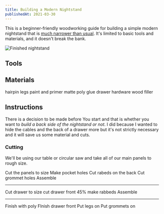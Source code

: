 ```yaml
---
title: Building a Modern Nightstand
publishedAt: 2021-03-30
---
```


This is a beginner-friendly woodworking guide for building a simple modern nightstand that is [much narrower than usual](/updates/002-finding-a-narrow-nightstand). It's limited to basic tools and materials, and it doesn't break the bank.

<img src="/updates/003_01_photo.png" alt="Finished nightstand" height={574} />

<div className="grid sm:grid-cols-2 gap-6">
  <div>
    <h2> Tools </h2>
    <LinkList
      links={[
        {
          title: "Table or circular saw",
          description:
            "If you buy in to the DeWalt ecosystem, this kit is pretty great as it comes with 2 batteries.",
          URL: "https://amzn.to/3uaFO0Z",
          provider: "amazon",
        },
        {
          title: "Cordless drill",
          description:
            "Well, any drill will do here. Tool-only is great if you already picked up some baterries",
          URL: "https://amzn.to/39s8Otd",
          provider: "amazon",
        },
        {
          title: "1 inch hole drill bit",
          description:
            "We'll need this for the grommet hole. This is a kit but any 1in hole bit will do.",
          URL: "https://amzn.to/3cBZOU5",
          provider: "amazon",
        },
        {
          title: "Kreg K5 pocket hole jig",
          description: "I have the K4 but this one looks so much better",
          URL: "https://amzn.to/3rE5Bg5",
          provider: "amazon",
        },
        {
          title: "Edge banding roller",
          description: "This is crucial for good edge band adhesion",
          URL: "https://amzn.to/3fx7Zmz",
          provider: "amazon",
        },
        {
          title: "Iron",
          description: "Really, any iron will do",
          URL: "https://amzn.to/2QOrOvj",
          provider: "amazon",
        },
        {
          title: "Bar clamps",
          description:
            "24in clamps should be enough for this, I'd get maybe 4. You can never have enough clamps.",
          URL: "https://amzn.to/3czh6RM",
          provider: "amazon",
        },
        {
          title: "Square or two",
          description: "Getting things square is harder than it seems.",
          URL: "https://amzn.to/3wdM89L",
          provider: "amazon",
        },
      ]}
    />
  </div>
  <div>
    <h2> Materials </h2>
    <LinkList
      links={[
        {
          title: "White oak plywood",
          description:
            "3/4in thick, for the body of the nightstand. We'll use most of the 2 x 8 panel",
          URL:
            "https://www.homedepot.com/p/Columbia-Forest-Products-3-4-in-x-2-ft-x-8-ft-PureBond-White-Oak-Plywood-Project-Panel-Free-Custom-Cut-Available-2618/204637008",
          provider: "home depot",
        },
        {
          title: "Birch plywood",
          description:
            "1/2in, for drawers - can be practically any plywood - and we'll have a good amount left.",
          URL:
            "https://www.homedepot.com/p/Columbia-Forest-Products-1-2-in-x-4-ft-x-8-ft-PureBond-Birch-Plywood-833185/100020218",
          provider: "home depot",
        },
        {
          title: "1/8in Hardboard",
          description:
            "This is optional - we can use it for the drawer bottom and the back side.",
          URL:
            "https://www.homedepot.com/p/Dimensions-1-8-in-x-2-ft-x-4-ft-Project-Panel-Tempered-Hardboard-Actual-0-115-in-x-23-75-in-x-47-75-in-225481/206120948",
          provider: "amazon",
        },
        {
          title: "Edge banding",
          description: "A roll of hot melt adhesive edge banding",
          URL: "https://amzn.to/2PG9sMG",
          provider: "amazon",
        },
        {
          title: "Kreg pocket hole plugs",
          description:
            "I've first purchased the custom drill bit to make these, but they're just so much easier to buy.",
          URL: "https://amzn.to/3diNGGV",
          provider: "amazon",
        },
        {
          title: "Grommet",
          description:
            "You really only need one, but they're not easy to buy separately.",
          URL: "https://amzn.to/3diNGGV",
          provider: "amazon",
        },
        {
          title: "Drawer hardware",
          description: "I opted for a 12in soft-close hardware in black.",
          URL: "https://amzn.to/31vT2ZV",
          provider: "amazon",
        },
      ]}
    />
  </div>
</div>

hairpin legs
paint and primer
matte
poly
glue
drawer hardware
wood filler

## Instructions

There is a decision to be made before You start and that is whether you want to _build a back side of the nightstand or not_. I did because I wanted to hide the cables and the back of a drawer more but it's not strictly necessary and it will save us some material and cuts.

### Cutting

We'll be using our table or circular saw and take all of our main panels to rough size.

Cut the panels to size
Make pocket holes
Cut rabeds on the back
Cut grommet holes
Assemble

---

Cut drawer to size
cut drawer front 45%
make rabbeds
Assemble

---

Finish with poly
FInish drawer front
Put legs on
Put grommets on
